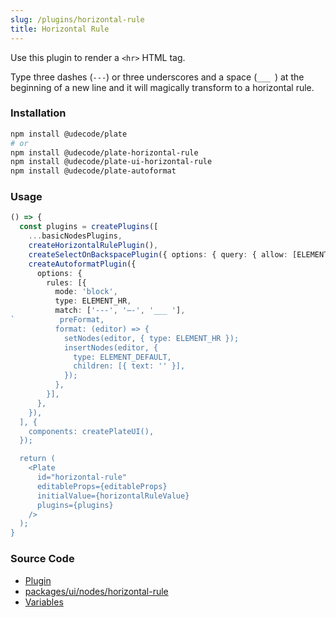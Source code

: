 ```yaml
---
slug: /plugins/horizontal-rule
title: Horizontal Rule
---
```


Use this plugin to render a `<hr>` HTML tag.

Type three dashes (`---`) or three underscores and a space (`___ `) at the beginning of a new line and it will magically transform to a horizontal rule.

### Installation

```bash npm2yarn
npm install @udecode/plate
# or
npm install @udecode/plate-horizontal-rule
npm install @udecode/plate-ui-horizontal-rule
npm install @udecode/plate-autoformat
```

### Usage


<HorizontalRuleSandpack />

```ts live
() => {
  const plugins = createPlugins([
    ...basicNodesPlugins,
    createHorizontalRulePlugin(),
    createSelectOnBackspacePlugin({ options: { query: { allow: [ELEMENT_HR] }}}),
    createAutoformatPlugin({
      options: {
        rules: [{
          mode: 'block',
          type: ELEMENT_HR,
          match: ['---', '—-', '___ '],
`          preFormat,
          format: (editor) => {
            setNodes(editor, { type: ELEMENT_HR });
            insertNodes(editor, {
              type: ELEMENT_DEFAULT,
              children: [{ text: '' }],
            });
          },
        }],
      },
    }),
  ], {
    components: createPlateUI(),
  });

  return (
    <Plate
      id="horizontal-rule"
      editableProps={editableProps}
      initialValue={horizontalRuleValue}
      plugins={plugins}
    />
  );
}
```

### Source Code

- [Plugin](https://github.com/udecode/plate/blob/main/packages/nodes/horizontal-rule/src/createHorizontalRulePlugin.ts)
- [packages/ui/nodes/horizontal-rule](https://github.com/udecode/plate/tree/main/packages/ui/nodes/horizontal-rule/src)
- [Variables](https://github.com/udecode/plate/blob/main/examples/docusaurus/src/live/live.tsx)
